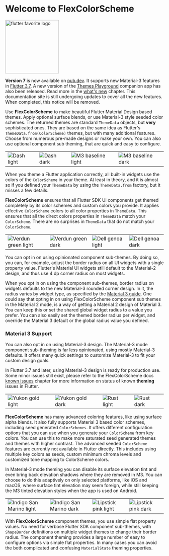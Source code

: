 # Welcome to FlexColorScheme



[<img src="https://raw.githubusercontent.com/rydmike/flex_color_scheme_docs/master/docs/images/flutter-favorite-logo.png?" alt="flutter favorite logo" width="170"/>](https://docs.flutter.dev/development/packages-and-plugins/favorites)

<Info>**Version 7** is now available on [pub.dev](https://pub.dev/packages/flex_color_scheme). It supports new Material-3 features in [Flutter 3.7](https://medium.com/flutter/whats-new-in-flutter-3-7-38cbea71133c). A new version of the [Themes Playground](https://rydmike.com/flexcolorscheme/themesplayground-v7) companion app has also been released. Read more in the [what's new](/whats_new) chapter. This documentation site is still undergoing updates to cover all the new features. When completed, this notice will be removed.</Info>

Use **FlexColorScheme** to make beautiful Flutter Material Design based themes. Apply optional surface blends, or use Material-3 style seeded color schemes. The returned themes are standard `ThemeData` objects, but **very** sophisticated ones. They are based on the same idea as Flutter's `ThemeData.from(ColorScheme)` themes, but with many additional features. Choose from numerous pre-made designs or make your own. You can also use optional component sub theming, that are quick and easy to configure.

<table>
  <tr>
    <td><Image src="https://raw.githubusercontent.com/rydmike/flex_color_scheme_docs/master/docs/images/fcs-v5-l-37.png" zoom alt="Dash light" /> </td>
    <td><Image src="https://raw.githubusercontent.com/rydmike/flex_color_scheme_docs/master/docs/images/fcs-v5-d-37.png" zoom alt="Dash dark" /> </td>
    <td><Image src="https://raw.githubusercontent.com/rydmike/flex_color_scheme_docs/master/docs/images/fcs-v5-l-38.png" zoom alt="M3 baseline light" /> </td>
    <td><Image src="https://raw.githubusercontent.com/rydmike/flex_color_scheme_docs/master/docs/images/fcs-v5-d-38.png" zoom alt="M3 baseline dark" /> </td>
  </tr>
</table>

When you theme a Flutter application correctly, all built-in widgets use the colors of the `ColorScheme` in your theme. At least in theory, and it is almost so if you defined your `ThemeData` by using the `ThemeData.from` factory, but it misses a few details.

**FlexColorScheme** ensures that all Flutter SDK UI components get themed completely by its color schemes and custom colors you provide. It applies effective `ColorScheme` colors to all color properties in `ThemeData`. This ensures that all the direct colors properties in `ThemeData` match your `ColorScheme`. There are no surprises in `ThemeData` that do not match your `ColorScheme`.

<table>
  <tr>
    <td><Image src="https://raw.githubusercontent.com/rydmike/flex_color_scheme_docs/master/docs/images/fcs-v5-l-39.png" zoom alt="Verdun green light" /> </td>
    <td><Image src="https://raw.githubusercontent.com/rydmike/flex_color_scheme_docs/master/docs/images/fcs-v5-d-39.png" zoom alt="Verdun green dark" /> </td>
    <td><Image src="https://raw.githubusercontent.com/rydmike/flex_color_scheme_docs/master/docs/images/fcs-v5-l-40.png" zoom alt="Dell genoa light" /> </td>
    <td><Image src="https://raw.githubusercontent.com/rydmike/flex_color_scheme_docs/master/docs/images/fcs-v5-d-40.png" zoom alt="Dell genoa dark" /> </td>
  </tr>
</table>

You can opt in on using opinionated component sub-themes. By doing so, you can, for example, adjust the border radius on all UI widgets with a single property value. Flutter's Material UI widgets still default to the Material-2 design, and thus use 4 dp corner radius on most widgets.

When you opt in on using the component sub-themes, border radius on widgets defaults to the new Material-3 rounded corner design. In it, the radius varies by widget type, as specified by the [Material 3 guide](https://m3.material.io/). One could say that opting in on using FlexColorScheme component sub themes in the Material 2 mode, is a way of getting a Material 2 design of Material 3. You can keep this or set the shared global widget radius to a value you prefer. You can also easily set the themed border radius per widget, and override the Material 3 default or the global radius value you defined.

### Material 3 Support

You can also opt in on using Material-3 design. The Material-3 mode component sub-theming is far less opinionated, using mostly Material-3 defaults. It offers many quick settings to customize Material-3 to fit your custom design goals.

In Flutter 3.7 and later, using Material-3 design is ready for production use. Some minor issues still exist, please refer to the FlexColorScheme docs [known issues](https://docs.flexcolorscheme.com/known_issues) chapter for more information on status of known **theming** issues in Flutter.

<table>
  <tr>
    <td><Image src="https://raw.githubusercontent.com/rydmike/flex_color_scheme_docs/master/docs/images/fcs-v7-l-50.png" zoom alt="Yukon gold light" /> </td>
    <td><Image src="https://raw.githubusercontent.com/rydmike/flex_color_scheme_docs/master/docs/images/fcs-v7-d-50.png" zoom alt="Yukon gold dark" /> </td>
    <td><Image src="https://raw.githubusercontent.com/rydmike/flex_color_scheme_docs/master/docs/images/fcs-v7-l-52.png" zoom alt="Rust light" /> </td>
    <td><Image src="https://raw.githubusercontent.com/rydmike/flex_color_scheme_docs/master/docs/images/fcs-v7-d-52.png" zoom alt="Rust dark" /> </td>
  </tr>
</table>

**FlexColorScheme** has many advanced coloring features, like using surface alpha blends. It also fully supports Material 3 based color schemes, including seed generated `ColorSchemes`. It offers different configuration options that you can use when you generate your `ColorScheme` from key colors. You can use this to make more saturated seed generated themes and themes with higher contrast. The advanced seeded `ColorScheme` features are currently not available in Flutter directly. This includes using multiple key colors as seeds, custom minimum chroma levels and customized tone mapping to ColorScheme colors.

In Material-3 mode theming you can disable its surface elevation tint and even bring back elevation shadows where they are removed in M3. You can choose to do this adaptively on only selected platforms, like iOS and macOS, where surface tint elevation may seem foreign, while still keeping the M3 tinted elevation styles when the app is used on Android.

<table>
  <tr>
    <td><Image src="https://raw.githubusercontent.com/rydmike/flex_color_scheme_docs/master/docs/images/fcs-v7-l-44.png" zoom alt="Indigo San Marino light" /> </td>
    <td><Image src="https://raw.githubusercontent.com/rydmike/flex_color_scheme_docs/master/docs/images/fcs-v7-d-44.png" zoom alt="Indigo San Marino dark" /> </td>
    <td><Image src="https://raw.githubusercontent.com/rydmike/flex_color_scheme_docs/master/docs/images/fcs-v7-l-42.png" zoom alt="Lipstick pink light" /> </td>
    <td><Image src="https://raw.githubusercontent.com/rydmike/flex_color_scheme_docs/master/docs/images/fcs-v7-d-42.png" zoom alt="Lipstick pink dark" /> </td>
  </tr>
</table>

With **FlexColorScheme** component themes, you use simple flat property values. No need for verbose Flutter SDK component sub-themes, with `ShapeBorder` definitions on multiple widget themes to change their border radius. The component theming provides a large number of easy to configure options via simple flat properties. In many cases you can avoid the both complicated and confusing `MaterialState` theming properties.


